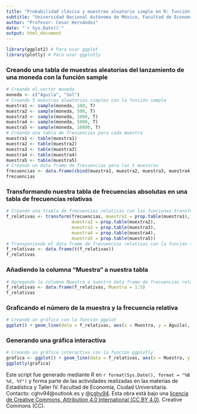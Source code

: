 ```yaml
---
title: "Probabilidad clásica y muestreo aleatorio simple en R: función sample()"
subtitle: "Universidad Nacional Autónoma de México, Facultad de Economía"
author: "Profesor: Cesar Hernández"
date: "`r Sys.Date()`"
output: html_document
---
```


```r
library(ggplot2) # Para usar ggplot
library(plotly) # Para usar ggplotly
```

### Creando una tabla de muestras aleatorias del lanzamiento de una moneda con la función sample

```r
# Creando el vector moneda
moneda <- c("Águila", "Sol") 
# Creando 5 muestras aleatorias simples con la función sample
muestra1 <- sample(moneda, 100, T)
muestra2 <- sample(moneda, 500, T)
muestra3 <- sample(moneda, 1000, T)
muestra4 <- sample(moneda, 5000, T)
muestra5 <- sample(moneda, 10000, T)
# Creando una tabla de frecuencias para cada muestra
muestra1 <- table(muestra1)
muestra2 <- table(muestra2)
muestra3 <- table(muestra3)
muestra4 <- table(muestra4)
muestra5 <- table(muestra5)
# Creando un data frame de frecuencias para las 5 muestras
frecuencias <- data.frame(cbind(muestra1, muestra2, muestra3, muestra4, muestra5))
frecuencias
```

### Transformando nuestra tabla de frecuencias absolutas en una tabla de frecuencias relativas

```r
# Creando una trabla de frecuencias relaticas con las funciones transform y prop.table
f_relativas <- transform(frecuencias, muestra1 = prop.table(muestra1),
                         muestra2 = prop.table(muestra2),
                         muestra3 = prop.table(muestra3),
                         muestra4 = prop.table(muestra4),
                         muestra5 = prop.table(muestra5))
# Transponiendo el data frame de frecuencias relativas con la función t
f_relativas <- data.frame(t(f_relativas))
f_relativas
```

### Añadiendo la columna "Muestra" a nuestra tabla

```r
# Agregando la columna Muestra a nuestro data frame de frecuencias relativas
f_relativas <- data.frame(f_relativas, Muestra = 1:5)
f_relativas
```

### Graficando el número de la muestra y la frecuencia relativa  

```r
# Creando un gráfico con la función ggplot
ggplot() + geom_line(data = f_relativas, aes(x = Muestra, y = Águila), color = "blue") + geom_line(data = f_relativas, aes(x = Muestra, y = Sol), color = "red") + xlab("Muestra") + ylab("Porcentaje")
```

### Generando una gráfica interactiva

```r
# Creando un gráfico interactivo con la función ggplotly
grafica <- ggplot() + geom_line(data = f_relativas, aes(x = Muestra, y = Águila), color = "blue") + geom_line(data = f_relativas, aes(x = Muestra, y = Sol), color = "red") + xlab("Muestra") + ylab("Porcentaje")
ggplotly(grafica)
```

Este script fue generado mediante R en `r format(Sys.Date(), format = "%B %d, %Y")` y forma parte de las actividades realizadas en las materias de Estadística y Taller IV.
Facultad de Economía, Ciudad Universitaria.
Contacto: cghv94@outlook.es y @[cghv94](https://twitter.com/cghv94). Esta obra está bajo una [licencia de Creative Commons, Attribution 4.0 International (CC BY 4.0)](https://creativecommons.org/licenses/by-nc-nd/4.0/legalcode.es). Creative Commons (CC).